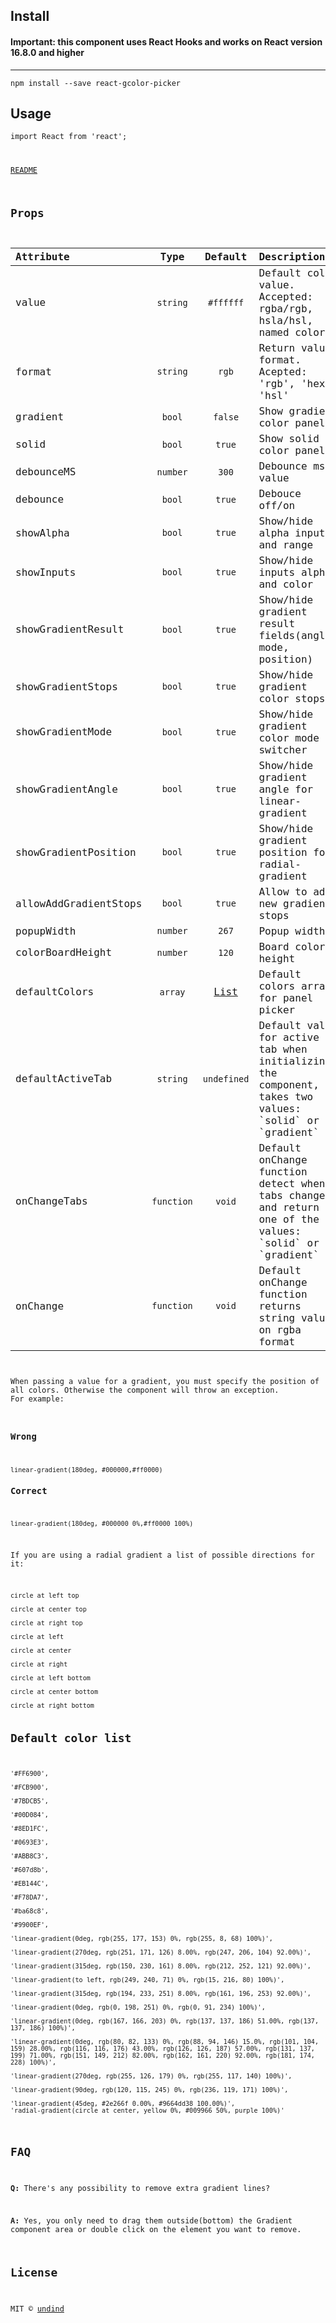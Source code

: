 
<Meta title='Getting Started' />

<div>
<h2 id="install">Install</h2>
<h4 id="important-this-component-uses-react-hooks-and-works-on-react-version-16.8.0-and-higher"><strong>Important: this component uses React Hooks and works on React version 16.8.0 and higher</strong></h4>
<hr />
<pre><code>npm install --save react-gcolor-picker</code></pre>
<h2 id="usage">Usage</h2>
<pre className="tsx"><code>import React from &#39;react&#39;;<br /><br />
<p><a href="https://github.com/undind/react-gcolor-picker/blob/main/README.md">README</a></p>
<h2 id="props">Props</h2>
<table>
<thead>
<tr className="header">
<th align="left">Attribute</th>
<th align="center">Type</th>
<th align="center">Default</th>
<th align="left">Description</th>
</tr>
</thead>
<tbody>
<tr className="odd">
<td align="left">value</td>
<td align="center"><code>string</code></td>
<td align="center"><code>#ffffff</code></td>
<td align="left">Default color value. Accepted: rgba/rgb, hsla/hsl, named colors</td>
</tr>
<tr className="even">
<td align="left">format</td>
<td align="center"><code>string</code></td>
<td align="center"><code>rgb</code></td>
<td align="left">Return value format. Acepted: 'rgb', 'hex', 'hsl'</td>
</tr>
<tr className="odd">
<td align="left">gradient</td>
<td align="center"><code>bool</code></td>
<td align="center"><code>false</code></td>
<td align="left">Show gradient color panel</td>
</tr>
<tr className="even">
<td align="left">solid</td>
<td align="center"><code>bool</code></td>
<td align="center"><code>true</code></td>
<td align="left">Show solid color panel</td>
</tr>
<tr className="odd">
<td align="left">debounceMS</td>
<td align="center"><code>number</code></td>
<td align="center"><code>300</code></td>
<td align="left">Debounce ms value</td>
</tr>
<tr className="even">
<td align="left">debounce</td>
<td align="center"><code>bool</code></td>
<td align="center"><code>true</code></td>
<td align="left">Debouce off/on</td>
</tr>
<tr className="odd">
<td align="left">showAlpha</td>
<td align="center"><code>bool</code></td>
<td align="center"><code>true</code></td>
<td align="left">Show/hide alpha input and range</td>
</tr>
<tr className="even">
<td align="left">showInputs</td>
<td align="center"><code>bool</code></td>
<td align="center"><code>true</code></td>
<td align="left">Show/hide inputs alpha and color</td>
</tr>
<tr className="odd">
<td align="left">showGradientResult</td>
<td align="center"><code>bool</code></td>
<td align="center"><code>true</code></td>
<td align="left">Show/hide gradient result fields(angle, mode, position)</td>
</tr>
<tr className="even">
<td align="left">showGradientStops</td>
<td align="center"><code>bool</code></td>
<td align="center"><code>true</code></td>
<td align="left">Show/hide gradient color stops</td>
</tr>
<tr className="odd">
<td align="left">showGradientMode</td>
<td align="center"><code>bool</code></td>
<td align="center"><code>true</code></td>
<td align="left">Show/hide gradient color mode switcher</td>
</tr>
<tr className="even">
<td align="left">showGradientAngle</td>
<td align="center"><code>bool</code></td>
<td align="center"><code>true</code></td>
<td align="left">Show/hide gradient angle for linear-gradient</td>
</tr>
<tr className="odd">
<td align="left">showGradientPosition</td>
<td align="center"><code>bool</code></td>
<td align="center"><code>true</code></td>
<td align="left">Show/hide gradient position for radial-gradient</td>
</tr>
<tr className="even">
<td align="left">allowAddGradientStops</td>
<td align="center"><code>bool</code></td>
<td align="center"><code>true</code></td>
<td align="left">Allow to add new gradient stops</td>
</tr>
<tr className="odd">
<td align="left">popupWidth</td>
<td align="center"><code>number</code></td>
<td align="center"><code>267</code></td>
<td align="left">Popup width</td>
</tr>
<tr className="even">
<td align="left">colorBoardHeight</td>
<td align="center"><code>number</code></td>
<td align="center"><code>120</code></td>
<td align="left">Board color height</td>
</tr>
<tr className="odd">
<td align="left">defaultColors</td>
<td align="center"><code>array</code></td>
<td align="center"><a href="#default-color-list">List</a></td>
<td align="left">Default colors array for panel picker</td>
</tr>
<tr className="even">
<td align="left">defaultActiveTab</td>
<td align="center"><code>string</code></td>
<td align="center"><code>undefined</code></td>
<td align="left">Default value for active tab when initializing the component, takes two values: `solid` or `gradient`</td>
</tr>
<tr className="odd">
<td align="left">onChangeTabs</td>
<td align="center"><code>function</code></td>
<td align="center"><code>void</code></td>
<td align="left">Default onChange function detect when tabs change and return one of the values: `solid` or `gradient`</td>
</tr>
<tr className="even">
<td align="left">onChange</td>
<td align="center"><code>function</code></td>
<td align="center"><code>void</code></td>
<td align="left">Default onChange function returns string value on rgba format</td>
</tr>
</tbody>
</table>
<p>When passing a value for a gradient, you must specify the position of all colors. Otherwise the component will throw an exception.
For example:</p>
<h3 id="wrong">Wrong</h3>
<pre><code><span class="hljs-function"><span class="hljs-title">linear-gradient</span><span class="hljs-params">(<span>180deg</span>, <span>#000000</span>,<span>#ff0000</span>)</span></span>
</code></pre><h3 id="correct">Correct</h3>
<pre><code><span class="hljs-function"><span class="hljs-title">linear-gradient</span><span class="hljs-params">(<span>180deg</span>, <span>#000000</span> <span>0%</span>,<span>#ff0000</span> <span>100%</span>)</span></span>
</code></pre>
<p>If you are using a radial gradient a list of possible directions for it:</p>
<pre><code>circle at left top<br />
circle at center top<br />
circle at right top<br />
circle at left<br />
circle at center<br />
circle at right<br />
circle at left bottom<br />
circle at center bottom<br />
circle at right bottom<br />
</code></pre><h2 id="default-color-list">Default color list</h2>
<pre><code>'#FF6900',<br />
'#FCB900',<br />
'#7BDCB5',<br />
'#00D084',<br />
'#8ED1FC',<br />
'#0693E3',<br />
'#ABB8C3',<br />
'#607d8b',<br />
'#EB144C',<br />
'#F78DA7',<br />
'#ba68c8',<br />
'#9900EF',<br />
'linear-gradient(0deg, rgb(255, 177, 153) 0%, rgb(255, 8, 68) 100%)',<br />
'linear-gradient(270deg, rgb(251, 171, 126) 8.00%, rgb(247, 206, 104) 92.00%)',<br />
'linear-gradient(315deg, rgb(150, 230, 161) 8.00%, rgb(212, 252, 121) 92.00%)',<br />
'linear-gradient(to left, rgb(249, 240, 71) 0%, rgb(15, 216, 80) 100%)',<br />
'linear-gradient(315deg, rgb(194, 233, 251) 8.00%, rgb(161, 196, 253) 92.00%)',<br />
'linear-gradient(0deg, rgb(0, 198, 251) 0%, rgb(0, 91, 234) 100%)',<br />
'linear-gradient(0deg, rgb(167, 166, 203) 0%, rgb(137, 137, 186) 51.00%, rgb(137, 137, 186) 100%)',<br />
'linear-gradient(0deg, rgb(80, 82, 133) 0%, rgb(88, 94, 146) 15.0%, rgb(101, 104, 159) 28.00%, rgb(116, 116, 176) 43.00%, rgb(126, 126, 187) 57.00%, rgb(131, 137, 199) 71.00%, rgb(151, 149, 212) 82.00%, rgb(162, 161, 220) 92.00%, rgb(181, 174, 228) 100%)',<br />
'linear-gradient(270deg, rgb(255, 126, 179) 0%, rgb(255, 117, 140) 100%)',<br />
'linear-gradient(90deg, rgb(120, 115, 245) 0%, rgb(236, 119, 171) 100%)',<br />
'linear-gradient(45deg, #2e266f 0.00%, #9664dd38 100.00%)',
'radial-gradient(circle at center, yellow 0%, #009966 50%, purple 100%)'
</code></pre>
<h2 id="faq">FAQ</h2>
<p><strong>Q:</strong> There's any possibility to remove extra gradient lines?</p>
<p><strong>A:</strong> Yes, you only need to drag them outside(bottom) the Gradient component area or double click on the element you want to remove.</p>
<h2 id="license">License</h2>
<p>MIT © <a href="https://github.com/undind">undind</a></p>

</div>
